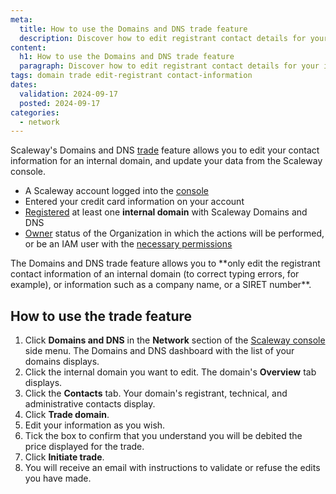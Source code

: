 ```yaml
---
meta:
  title: How to use the Domains and DNS trade feature
  description: Discover how to edit registrant contact details for your internal domain using Scaleway's Domains and DNS trade feature.
content:
  h1: How to use the Domains and DNS trade feature
  paragraph: Discover how to edit registrant contact details for your internal domain using Scaleway's Domains and DNS trade feature.
tags: domain trade edit-registrant contact-information
dates:
  validation: 2024-09-17
  posted: 2024-09-17
categories:
  - network
---
```


Scaleway's Domains and DNS [trade](/domains-and-dns/concepts/#trade) feature allows you to edit your contact information for an internal domain, and update your data from the Scaleway console.



<Macro id="requirements" />

  - A Scaleway account logged into the [console](https://console.scaleway.com)
  - Entered your credit card information on your account
  - [Registered](/domains-and-dns/how-to/register-internal-domain/) at least one **internal domain** with Scaleway Domains and DNS
  - [Owner](/iam/concepts/#owner) status of the Organization in which the actions will be performed, or be an IAM user with the [necessary permissions](/iam/concepts/#permission)

<Message type="important">
 The Domains and DNS trade feature allows you to **only edit the registrant contact information of an internal domain (to correct typing errors, for example), or information such as a company name, or a SIRET number**.
</Message>

## How to use the trade feature

1. Click **Domains and DNS** in the **Network** section of the [Scaleway console](https://console.scaleway.com) side menu. The Domains and DNS dashboard with the list of your domains displays.
2. Click the internal domain you want to edit. The domain's **Overview** tab displays.
3. Click the **Contacts** tab. Your domain's registrant, technical, and administrative contacts display.
4. Click **Trade domain**.
5. Edit your information as you wish.
6. Tick the box to confirm that you understand you will be debited the price displayed for the trade.
7. Click **Initiate trade**.
8. You will receive an email with instructions to validate or refuse the edits you have made.

